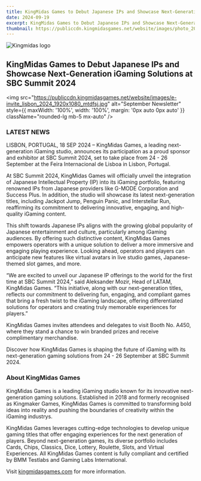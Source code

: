 ```yaml
---
title: KingMidas Games to Debut Japanese IPs and Showcase Next-Generation iGaming Solutions at SBC Summit 2024
date: 2024-09-19
excerpt: KingMidas Games to Debut Japanese IPs and Showcase Next-Generation iGaming Solutions at SBC Summit 2024
thumbnail: https://publiccdn.kingmidasgames.net/website/images/photo_2024-09-19_12-07-14_vhdj2w.jpg
---
```


<div className="newsContent" style={{ maxWidth: '750px', margin: '0 auto', color: 'white' }}>
  <div className="newsHeader" style={{ textAlign: 'center', marginBottom: '20px' }}>
    <div style={{ display: 'flex', justifyContent: 'center', marginBottom: '10px' }}>
      <img
        src="/logo.png"
        alt="Kingmidas logo"
        style={{ width: '300px', height: '100%SW' }}
      />
    </div>
    <h2 className="text-lg font-semibold Montserrat">KingMidas Games to Debut Japanese IPs and Showcase Next-Generation iGaming Solutions at SBC Summit 2024</h2>
  </div>

  <img
    src="https://publiccdn.kingmidasgames.net/website/images/e-invite_lisbon_2024_1920x1080_mtdfsj.jpg"
    alt="September Newsletter"
    style={{ maxWidth: '100%', width: '100%', margin: '0px auto 0px auto' }}
    className="rounded-lg mb-5 mx-auto"
  />

  <h3 className="text-center text-xl font-bold uppercase Montserrat golden" style={{margin:'50px auto 0px auto'}}>LATEST NEWS</h3>

  <div style={{margin:'20px auto 0px auto', textAlign: "justify"}}>
    <p className="text-lg mb-5">
      <label className="font-bold">LISBON, PORTUGAL, 18 SEP 2024</label> – KingMidas Games, a leading next-generation iGaming studio, announces its participation as a proud sponsor and exhibitor at SBC Summit 2024, set to take place from <label className="font-bold"> 24 - 26 September</label> at the Feira Internacional de Lisboa in Lisbon, Portugal.
    </p>
    <p className="text-lg mb-5 mt-4">
      At SBC Summit 2024, KingMidas Games will officially unveil the integration of Japanese Intellectual Property (IP) into its iGaming portfolio, featuring renowned IPs from Japanese providers like G-MODE Corporation and Success Plus. In addition, the studio will showcase its latest next-generation titles, including Jackpot Jump, Penguin Panic, and Interstellar Run, reaffirming its commitment to delivering innovative, engaging, and high-quality iGaming content.
    </p>
    <p className="text-lg mb-5 mt-4">
      This shift towards Japanese IPs aligns with the growing global popularity of Japanese entertainment and culture, particularly among iGaming audiences. By offering such distinctive content, KingMidas Games empowers operators with a unique solution to deliver a more immersive and engaging playing experience. Looking ahead, operators and players can anticipate new features like virtual avatars in live studio games, Japanese-themed slot games, and more.
    </p>
    <p className="text-lg mb-5 mt-4">
      “We are excited to unveil our Japanese IP offerings to the world for the first time at SBC Summit 2024,” said <label className="font-bold">Aleksander Mozir, Head of LATAM</label>, KingMidas Games. “This initiative, along with our next-generation titles, reflects our commitment to delivering fun, engaging, and compliant games that bring a fresh twist to the iGaming landscape, offering differentiated solutions for operators and creating truly memorable experiences for players.”
    </p>
    <p className="text-lg mb-5 mt-4">
      KingMidas Games invites attendees and delegates to visit<label className="font-bold"> Booth No. A450</label>, where they stand a chance to win branded prizes and receive complimentary merchandise.
    </p>
    <p className="text-lg mb-5 mt-4">
      Discover how KingMidas Games is shaping the future of iGaming with its next-generation gaming solutions from <label className="font-bold">24 - 26 September</label> at SBC Summit 2024.
    </p>
  </div>

  <h3 className="text-center text-xl font-bold uppercase Montserrat golden" style={{margin:'50px auto 0px auto'}}>About KingMidas Games</h3>
  <div style={{margin:'20px auto 0px auto', textAlign: "justify"}}>
    <p className="text-lg mb-5">
      KingMidas Games is a leading iGaming studio known for its innovative next-generation gaming solutions. Established in 2018 and formerly recognised as Kingmaker Games, KingMidas Games is committed to transforming bold ideas into reality and pushing the boundaries of creativity within the iGaming industrys.
    </p>
    <p className="text-lg mb-5 mt-4">
      KingMidas Games leverages cutting-edge technologies to develop unique gaming titles that offer engaging experiences for the next generation of players. Beyond next-generation games, its diverse portfolio includes Cards, Chips, Classics, Dice, Lottery, Roulette, Slots, and Virtual Experiences. All KingMidas Games content is fully compliant and certified by BMM Testlabs and Gaming Labs International.
    </p>
    <p className="text-lg mb-5 mt-4">
      Visit <a href='https://kingmidasgames.com/' style={{ color: 'inherit', textDecoration: 'underline' }}>kingmidasgames.com</a> for more information.
    </p>
    
  </div>
</div>